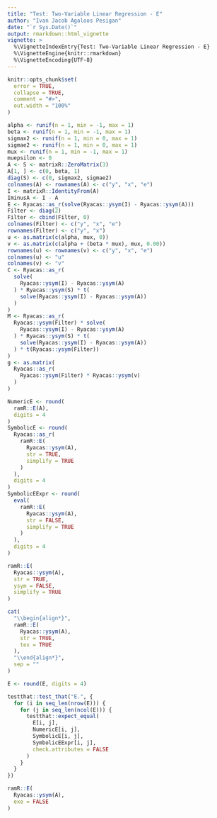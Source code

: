 ```yaml
---
title: "Test: Two-Variable Linear Regression - E"
author: "Ivan Jacob Agaloos Pesigan"
date: "`r Sys.Date()`"
output: rmarkdown::html_vignette
vignette: >
  %\VignetteIndexEntry{Test: Two-Variable Linear Regression - E}
  %\VignetteEngine{knitr::rmarkdown}
  %\VignetteEncoding{UTF-8}
---
```



```r
knitr::opts_chunk$set(
  error = TRUE,
  collapse = TRUE,
  comment = "#>",
  out.width = "100%"
)
```



```r
alpha <- runif(n = 1, min = -1, max = 1)
beta <- runif(n = 1, min = -1, max = 1)
sigmax2 <- runif(n = 1, min = 0, max = 1)
sigmae2 <- runif(n = 1, min = 0, max = 1)
mux <- runif(n = 1, min = -1, max = 1)
muepsilon <- 0
A <- S <- matrixR::ZeroMatrix(3)
A[1, ] <- c(0, beta, 1)
diag(S) <- c(0, sigmax2, sigmae2)
colnames(A) <- rownames(A) <- c("y", "x", "e")
I <- matrixR::IdentityFrom(A)
IminusA <- I - A
E <- Ryacas::as_r(solve(Ryacas::ysym(I) - Ryacas::ysym(A)))
Filter <- diag(2)
Filter <- cbind(Filter, 0)
colnames(Filter) <- c("y", "x", "e")
rownames(Filter) <- c("y", "x")
u <- as.matrix(c(alpha, mux, 0))
v <- as.matrix(c(alpha + (beta * mux), mux, 0.00))
rownames(u) <- rownames(v) <- c("y", "x", "e")
colnames(u) <- "u"
colnames(v) <- "v"
C <- Ryacas::as_r(
  solve(
    Ryacas::ysym(I) - Ryacas::ysym(A)
  ) * Ryacas::ysym(S) * t(
    solve(Ryacas::ysym(I) - Ryacas::ysym(A))
  )
)
M <- Ryacas::as_r(
  Ryacas::ysym(Filter) * solve(
    Ryacas::ysym(I) - Ryacas::ysym(A)
  ) * Ryacas::ysym(S) * t(
    solve(Ryacas::ysym(I) - Ryacas::ysym(A))
  ) * t(Ryacas::ysym(Filter))
)
g <- as.matrix(
  Ryacas::as_r(
    Ryacas::ysym(Filter) * Ryacas::ysym(v)
  )
)
```


\begin{equation}
  \begin{split}
    y &= \alpha + \beta x + \varepsilon \\
    y &= `r alpha` + `r beta` x + \varepsilon
  \end{split}
\end{equation}


```r
NumericE <- round(
  ramR::E(A),
  digits = 4
)
SymbolicE <- round(
  Ryacas::as_r(
    ramR::E(
      Ryacas::ysym(A),
      str = TRUE,
      simplify = TRUE
    )
  ),
  digits = 4
)
SymbolicEExpr <- round(
  eval(
    ramR::E(
      Ryacas::ysym(A),
      str = FALSE,
      simplify = TRUE
    )
  ),
  digits = 4
)
```



```r
ramR::E(
  Ryacas::ysym(A),
  str = TRUE,
  ysym = FALSE,
  simplify = TRUE
)
```



```r
cat(
  "\\begin{align*}",
  ramR::E(
    Ryacas::ysym(A),
    str = TRUE,
    tex = TRUE
  ),
  "\\end{align*}",
  sep = ""
)
```



```r
E <- round(E, digits = 4)
```



```r
testthat::test_that("E.", {
  for (i in seq_len(nrow(E))) {
    for (j in seq_len(ncol(E))) {
      testthat::expect_equal(
        E[i, j],
        NumericE[i, j],
        SymbolicE[i, j],
        SymbolicEExpr[i, j],
        check.attributes = FALSE
      )
    }
  }
})
```



```r
ramR::E(
  Ryacas::ysym(A),
  exe = FALSE
)
```

